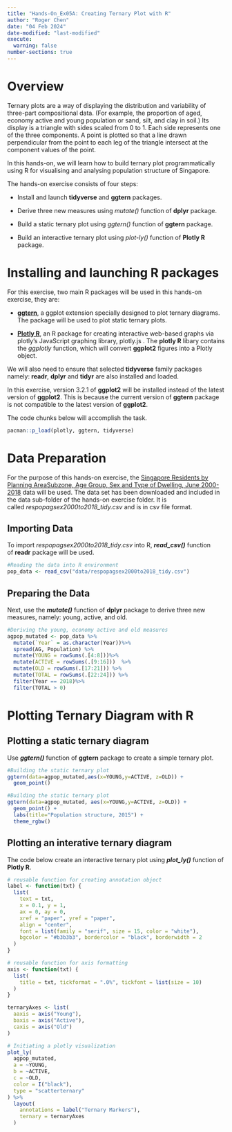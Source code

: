 ```yaml
---
title: "Hands-On_Ex05A: Creating Ternary Plot with R"
author: "Roger Chen"
date: "04 Feb 2024"
date-modified: "last-modified"
execute: 
  warning: false
number-sections: true
---
```


# **Overview**

Ternary plots are a way of displaying the distribution and variability of three-part compositional data. (For example, the proportion of aged, economy active and young population or sand, silt, and clay in soil.) Its display is a triangle with sides scaled from 0 to 1. Each side represents one of the three components. A point is plotted so that a line drawn perpendicular from the point to each leg of the triangle intersect at the component values of the point.

In this hands-on, we will learn how to build ternary plot programmatically using R for visualising and analysing population structure of Singapore.

The hands-on exercise consists of four steps:

-   Install and launch **tidyverse** and **ggtern** packages.

-   Derive three new measures using *mutate()* function of **dplyr** package.

-   Build a static ternary plot using *ggtern()* function of **ggtern** package.

-   Build an interactive ternary plot using *plot-ly()* function of **Plotly R** package.

# **Installing and launching R packages**

For this exercise, two main R packages will be used in this hands-on exercise, they are:

-   [**ggtern**](http://www.ggtern.com/), a ggplot extension specially designed to plot ternary diagrams. The package will be used to plot static ternary plots.

-   [**Plotly R**](https://plot.ly/r/), an R package for creating interactive web-based graphs via plotly’s JavaScript graphing library, plotly.js . The **plotly R** libary contains the *ggplotly* function, which will convert **ggplot2** figures into a Plotly object.

We will also need to ensure that selected **tidyverse** family packages namely: **readr**, **dplyr** and **tidyr** are also installed and loaded.

In this exercise, version 3.2.1 of **ggplot2** will be installed instead of the latest version of **ggplot2**. This is because the current version of **ggtern** package is not compatible to the latest version of **ggplot2**.

The code chunks below will accomplish the task.

```r
pacman::p_load(plotly, ggtern, tidyverse)
```

# **Data Preparation**

For the purpose of this hands-on exercise, the [Singapore Residents by Planning AreaSubzone, Age Group, Sex and Type of Dwelling, June 2000-2018](https://www.singstat.gov.sg/find-data/search-by-theme/population/geographic-distribution/latest-data) data will be used. The data set has been downloaded and included in the data sub-folder of the hands-on exercise folder. It is called *respopagsex2000to2018_tidy.csv* and is in csv file format.

## **Importing Data**

To import *respopagsex2000to2018_tidy.csv* into R, ***read_csv()*** function of **readr** package will be used.

```r
#Reading the data into R environment
pop_data <- read_csv("data/respopagsex2000to2018_tidy.csv") 
```

## **Preparing the Data**

Next, use the ***mutate()*** function of **dplyr** package to derive three new measures, namely: young, active, and old.

```r
#Deriving the young, economy active and old measures
agpop_mutated <- pop_data %>%
  mutate(`Year` = as.character(Year))%>%
  spread(AG, Population) %>%
  mutate(YOUNG = rowSums(.[4:8]))%>%
  mutate(ACTIVE = rowSums(.[9:16]))  %>%
  mutate(OLD = rowSums(.[17:21])) %>%
  mutate(TOTAL = rowSums(.[22:24])) %>%
  filter(Year == 2018)%>%
  filter(TOTAL > 0)
```

# **Plotting Ternary Diagram with R**

## **Plotting a static ternary diagram**

Use ***ggtern()*** function of **ggtern** package to create a simple ternary plot.

```r

#Building the static ternary plot
ggtern(data=agpop_mutated,aes(x=YOUNG,y=ACTIVE, z=OLD)) +
  geom_point()
```

```r
#Building the static ternary plot
ggtern(data=agpop_mutated, aes(x=YOUNG,y=ACTIVE, z=OLD)) +
  geom_point() +
  labs(title="Population structure, 2015") +
  theme_rgbw()
```

## **Plotting an interative ternary diagram**

The code below create an interactive ternary plot using ***plot_ly()*** function of **Plotly R**.

```r
# reusable function for creating annotation object
label <- function(txt) {
  list(
    text = txt, 
    x = 0.1, y = 1,
    ax = 0, ay = 0,
    xref = "paper", yref = "paper", 
    align = "center",
    font = list(family = "serif", size = 15, color = "white"),
    bgcolor = "#b3b3b3", bordercolor = "black", borderwidth = 2
  )
}

# reusable function for axis formatting
axis <- function(txt) {
  list(
    title = txt, tickformat = ".0%", tickfont = list(size = 10)
  )
}

ternaryAxes <- list(
  aaxis = axis("Young"), 
  baxis = axis("Active"), 
  caxis = axis("Old")
)

# Initiating a plotly visualization 
plot_ly(
  agpop_mutated, 
  a = ~YOUNG, 
  b = ~ACTIVE, 
  c = ~OLD, 
  color = I("black"), 
  type = "scatterternary"
) %>%
  layout(
    annotations = label("Ternary Markers"), 
    ternary = ternaryAxes
  )
```
